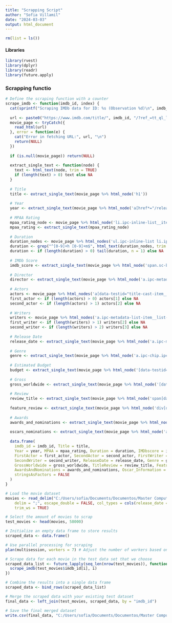 ```yaml
---
title: "Scrapping Script"
author: "Sofia Villamil"
date: "2024-03-03"
output: html_document
---
```


```r
rm(list = ls())
```

#### Libraries

```r
library(rvest)
library(dplyr)
library(readr)
library(future.apply)

```

### Scrapping functio

```r
# Define the scraping function with a counter
scrape_imdb <- function(imdb_id, index) {
  cat(sprintf("Scraping IMDb data for ID: %s (Observation %d)\n", imdb_id, index))
  
  url <- paste0("https://www.imdb.com/title/", imdb_id, "/?ref_=tt_ql_lang&lang=en")
  movie_page <- tryCatch({
    read_html(url)
  }, error = function(e) {
    cat("Error in fetching URL:", url, "\n")
    return(NULL)
  })
  
  if (is.null(movie_page)) return(NULL)
  
  extract_single_text <- function(node) {
    text <- html_text(node, trim = TRUE)
    if (length(text) > 0) text else NA
  }
  
  # Title
  title <- extract_single_text(movie_page %>% html_node('h1'))
  
  # Year
  year <- extract_single_text(movie_page %>% html_node('a[href*="/releaseinfo"]'))
  
  # MPAA Rating
  mpaa_rating_node <- movie_page %>% html_node('li.ipc-inline-list__item a[href*="/parentalguide/certificates"]')
  mpaa_rating <- extract_single_text(mpaa_rating_node)
  
  # Duration
  duration_nodes <- movie_page %>% html_nodes('ul.ipc-inline-list li.ipc-inline-list__item')
  duration <- grep("^[0-9]+h [0-9]+m$", html_text(duration_nodes, trim = TRUE), value = TRUE)
  duration <- if (length(duration) > 0) tail(duration, n = 1) else NA
  
  # IMDb Score
  imdb_score <- extract_single_text(movie_page %>% html_node('span.sc-bde20123-1'))
  
  # Director
  director <- extract_single_text(movie_page %>% html_node('a.ipc-metadata-list-item__list-content-item--link[href*="/name"]'))
  
  # Actors
  actors <- movie_page %>% html_nodes('a[data-testid="title-cast-item__actor"]') %>% html_text(trim = TRUE)
  first_actor <- if (length(actors) > 0) actors[1] else NA
  second_actor <- if (length(actors) > 1) actors[2] else NA
  
  # Writers
  writers <- movie_page %>% html_nodes('a.ipc-metadata-list-item__list-content-item--link[href*="/name"]') %>% html_text(trim = TRUE)
  first_writer <- if (length(writers) > 1) writers[2] else NA
  second_writer <- if (length(writers) > 2) writers[3] else NA
  
  # Release Date
  release_date <- extract_single_text(movie_page %>% html_node('a.ipc-metadata-list-item__list-content-item--link[href*="/releaseinfo"]'))
  
  # Genre
  genre <- extract_single_text(movie_page %>% html_node('a.ipc-chip.ipc-chip--on-baseAlt span.ipc-chip__text'))
  
  # Estimated Budget
  budget <- extract_single_text(movie_page %>% html_node('[data-testid="title-boxoffice-budget"] .ipc-metadata-list-item__list-content-item'))
  
  # Gross
  gross_worldwide <- extract_single_text(movie_page %>% html_node('[data-testid="title-boxoffice-cumulativeworldwidegross"] .ipc-metadata-list-item__list-content-item'))
  
  # Review
  review_title <- extract_single_text(movie_page %>% html_node('span[data-testid="review-summary"]'))
  
  feature_review <- extract_single_text(movie_page %>% html_node('div[data-testid="review-overflow"] .ipc-html-content-inner-div'))
  
  # Awards
  awards_and_nominations <- extract_single_text(movie_page %>% html_node('span.ipc-metadata-list-item__list-content-item'))
  
  oscars_nominations <- extract_single_text(movie_page %>% html_node('a.ipc-metadata-list-item__label--link[aria-label="See more awards and nominations"]'))
  
  data.frame(
    imdb_id = imdb_id, Title = title, 
    Year = year, MPAA = mpaa_rating, Duration = duration, IMDbscore = imdb_score, Director = director,
    FirstActor = first_actor, SecondActor = second_actor, FirstWriter = first_writer,
    SecondWriter = second_writer, ReleaseDate = release_date, Genre = genre, Budget = budget,
    GrossWorldwide = gross_worldwide, TitleReview = review_title, FeatureReview = feature_review,
    AwardsAndNominations = awards_and_nominations, Oscar_Information = oscars_nominations,
    stringsAsFactors = FALSE
  )
}

# Load the movie dataset
movies <- read_delim("C:/Users/sofia/Documents/Documentos/Master Computational Social Sciences/TFM/Master Thesis/Scrapping/TMDB_movie_dataset_v11_1mill.csv", 
    delim = ";", escape_double = FALSE, col_types = cols(release_date = col_date(format = "%d/%m/%Y")), 
    trim_ws = TRUE)

# Select the amount of movies to scrap
test_movies <- head(movies, 58000) 

# Initialize an empty data frame to store results
scraped_data <- data.frame()

# Use parallel processing for scraping
plan(multisession, workers = 7) # Adjust the number of workers based on your CPU

# Scrape data for each movie in the test data set that we choose
scraped_data_list <- future_lapply(seq_len(nrow(test_movies)), function(i) {
  scrape_imdb(test_movies$imdb_id[i], i)
})

# Combine the results into a single data frame
scraped_data <- bind_rows(scraped_data_list)

# Merge the scraped data with your existing test dataset
final_data <- left_join(test_movies, scraped_data, by = "imdb_id")

# Save the final merged dataset
write.csv(final_data, "C:/Users/sofia/Documents/Documentos/Master Computational Social Sciences/TFM/Master Thesis/Scrapping/movies_final_dataset_test.csv", row.names = FALSE)

```
